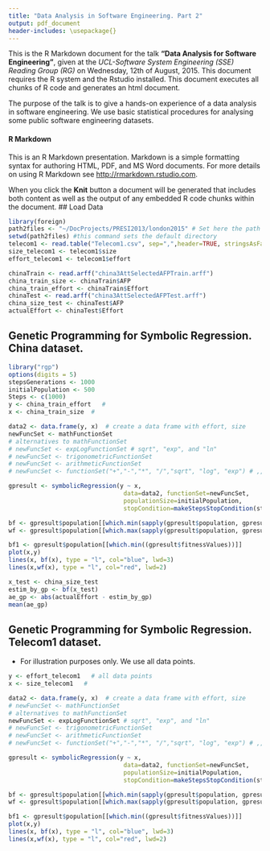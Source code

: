 ```yaml
---
title: "Data Analysis in Software Engineering. Part 2"
output: pdf_document
header-includes: \usepackage{}
---
```


This is the R Markdown document for the talk **"Data Analysis for Software Engineering"**, given at the *UCL-Software System Engineering (SSE) Reading Group (RG)* on Wednesday, 12th of August, 2015. This document requires the R system and the Rstudio installed. This document executes all chunks of R code and generates an html document. 

The purpose of the talk is to give a hands-on experience of a data analysis in software engineering. We use basic statistical procedures for analysing some public software engineering datasets. 

#### R Markdown

This is an R Markdown presentation. Markdown is a simple formatting syntax for authoring HTML, PDF, and MS Word documents. For more details on using R Markdown see <http://rmarkdown.rstudio.com>.

When you click the **Knit** button a document will be generated that includes both content as well as the output of any embedded R code chunks within the document.
## Load Data

```r
library(foreign)
path2files <- "~/DocProjects/PRESI2013/london2015" # Set here the path to the folder where you have downloaded the files
setwd(path2files) #this command sets the default directory
telecom1 <- read.table("Telecom1.csv", sep=",",header=TRUE, stringsAsFactors=FALSE, dec = ".") #read data
size_telecom1 <- telecom1$size
effort_telecom1 <- telecom1$effort

chinaTrain <- read.arff("china3AttSelectedAFPTrain.arff")
china_train_size <- chinaTrain$AFP 
china_train_effort <- chinaTrain$Effort
chinaTest <- read.arff("china3AttSelectedAFPTest.arff")
china_size_test <- chinaTest$AFP
actualEffort <- chinaTest$Effort

```


## Genetic Programming for Symbolic Regression. China dataset.

```r
library("rgp")
options(digits = 5)
stepsGenerations <- 1000
initialPopulation <- 500
Steps <- c(1000)
y <- china_train_effort   #
x <- china_train_size  # 

data2 <- data.frame(y, x)  # create a data frame with effort, size
newFuncSet <- mathFunctionSet
# alternatives to mathFunctionSet
# newFuncSet <- expLogFunctionSet # sqrt", "exp", and "ln"
# newFuncSet <- trigonometricFunctionSet
# newFuncSet <- arithmeticFunctionSet
# newFuncSet <- functionSet("+","-","*", "/","sqrt", "log", "exp") # ,, )

gpresult <- symbolicRegression(y ~ x, 
                                data=data2, functionSet=newFuncSet,
                                populationSize=initialPopulation,
                                stopCondition=makeStepsStopCondition(stepsGenerations))

bf <- gpresult$population[[which.min(sapply(gpresult$population, gpresult$fitnessFunction))]]
wf <- gpresult$population[[which.max(sapply(gpresult$population, gpresult$fitnessFunction))]]

bf1 <- gpresult$population[[which.min((gpresult$fitnessValues))]]
plot(x,y)
lines(x, bf(x), type = "l", col="blue", lwd=3)
lines(x,wf(x), type = "l", col="red", lwd=2)

x_test <- china_size_test
estim_by_gp <- bf(x_test)
ae_gp <- abs(actualEffort - estim_by_gp)
mean(ae_gp)

```


## Genetic Programming for Symbolic Regression. Telecom1 dataset.
  - For illustration purposes only. We use all data points. 
```r
y <- effort_telecom1   # all data points
x <- size_telecom1   # 

data2 <- data.frame(y, x)  # create a data frame with effort, size
# newFuncSet <- mathFunctionSet
# alternatives to mathFunctionSet
newFuncSet <- expLogFunctionSet # sqrt", "exp", and "ln"
# newFuncSet <- trigonometricFunctionSet
# newFuncSet <- arithmeticFunctionSet
# newFuncSet <- functionSet("+","-","*", "/","sqrt", "log", "exp") # ,, )

gpresult <- symbolicRegression(y ~ x, 
                                data=data2, functionSet=newFuncSet,
                                populationSize=initialPopulation,
                                stopCondition=makeStepsStopCondition(stepsGenerations))

bf <- gpresult$population[[which.min(sapply(gpresult$population, gpresult$fitnessFunction))]]
wf <- gpresult$population[[which.max(sapply(gpresult$population, gpresult$fitnessFunction))]]

bf1 <- gpresult$population[[which.min((gpresult$fitnessValues))]]
plot(x,y)
lines(x, bf(x), type = "l", col="blue", lwd=3)
lines(x,wf(x), type = "l", col="red", lwd=2)

```


